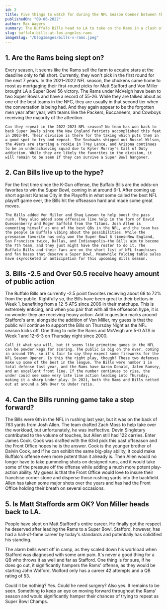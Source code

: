 ```yaml
---
id: 2
title: Five things to watch for during the NFL Season Opener between the Buffalo Bills vs Los Angeles Rams
publishedOn: "09-06-2022"
author: Max Wagers
summary: The Buffalo Bills head to LA to take on the Rams in a clash of the Super Bowl 56 Champs against the 2022-2023 Super Bowl favorite Buffalo Bills.
slug: buffalo-bills-at-los-angeles-rams
imageSlug: "/blogImages/bills-v-rams.jpeg"
---
```


<h2 style={{ backgroundColor: "black", color: "white", padding: "20px" }}>
  1. Are the Rams being slept on?
</h2>
<div style={{ fontFamily: "monospace", margin: "0 24px" }}>
    Every season, it seems like the Rams sell the farm to acquire stars at the deadline only to fall short. Currently, they won't pick in the first round for the next 7 years. In the 2021–2022 NFL season, the chickens came home to roost as mortgaging their first-round picks for Matt Stafford and Von Miller brought LA a Super Bowl 56 victory. The Rams under McVeigh have been to two Super Bowls and have a record of 55-26. While they are talked about as one of the best teams in the NFC, they are usually in that second tier when the conversation is being had. And they again appear to be the forgotten men year after year, with teams like the Packers, Buccaneers, and Cowboys receiving the majority of the attention.

    Can they repeat in the 2022-2023 NFL season? No team has won back to back Super Bowls since the New England Patriots accomplished this feat in 2003-04. Their division is there for the taking which puts them in a good spot to try and repeat. The Seahawks shipped out Russel Wilson, the 49ers are starting a rookie in Trey Lance, and Arizona continues to be an underachieving squad due to Kyler Murray's Call of Duty addiction. While they are likely the favorites in the division, it will remain to be seen if they can survive a Super Bowl hangover.

</div>

<h2 style={{ backgroundColor: "black", color: "white", padding: "20px" }}>
  2. Can Bills live up to the hype?
</h2>
<div style={{ fontFamily: "monospace", margin: "0 24px" }}>
   For the first time since the K-Gun offense, the Buffalo Bills are the odds-on favorites to win the Super Bowl, coming in at around 6-1. After coming up short against Kansas City in the Playoffs in what some called the best NFL playoff game ever, the Bills hit the offseason hard and made some great moves.

    The Bills added Von Miller and Shaq Lawson to help boost the pass rush. They also added some offensive line help in the form of David Quessenberry and Roger Saffold from the Titans. Josh Allen is cementing himself as one of the best QBs in the NFL, and the team has the people in Buffalo vibing about the possibilities. While the preseason favorite has only won the Super Bowl 6 times—New England, San Francisco twice, Dallas, and Indianapolis—the Bills aim to become the 7th team, and they just might have the roster to do it. The Buffalo Bills and their fans are on the short list of NFL franchises and fan bases that deserve a Super Bowl. Meanwhile folding table sales have skyrocketed in anticipation for this upcoming Bills season.

</div>

<h2 style={{ backgroundColor: "black", color: "white", padding: "20px" }}>
  3. Bills -2.5 and Over 50.5 receive heavy amount of public action
</h2>
<div style={{ fontFamily: "monospace", margin: "0 24px" }}>
    The Buffalo Bills are currently -2.5 point favorites recieving about 68 to 72% from the public. Rightfully so, the Bills have been great to their bettors in Week 1, benefiting from a 12-5 ATS since 2006 in their matchups. This is extremely enticing, and when you pair that with all the offseason hype, it is no wonder they are receiving heavy action. Add in question marks around Stafford's arm, alongside the addition of Von Miller, my guess is that the public will continue to support the Bills on Thursday Night as the NFL season kicks off. One thing to note the Rams and McVeigh are 5-0 ATS in Week 1 and 12-6-3 on Thursday night since 2000.

    Call it what you will, but it seems like primetime games in the NFL can be powder kegs for scoring. The public is big on the over, coming in around 70%, so it's fair to say they expect some fireworks for the NFL Season Opener. Is this the right play, though? These two defenses make up some of the best in the league. The Bills were number 1 in total defense last year, and the Rams have Aaron Donald, Jalen Ramsey, and an excellent front line. If the number continues to rise, the under could see some very late line action leading into Thursday, making it a sharp Under play. In 2021, both the Rams and Bills netted out at around a 50% Over to Under ratio.

</div>
<h2 style={{ backgroundColor: "black", color: "white", padding: "20px" }}>
  4. Can the Bills running game take a step forward?
</h2>
<div style={{ fontFamily: "monospace", margin: "0 24px" }}>
 The Bills were 6th in the NFL in rushing last year, but it was on the back of 763 yards from Josh Allen. The team drafted Zach Moss to help take over the workload, but unfortunately, he was ineffective. Devin Singletary contributed to the volume of touches, but Allen still had 122 carries. Enter James Cook. Cook was drafted with the 63rd pick this past offseason and the Front Office hopes he is the answer. Cook is the younger brother of Dalvin Cook, and if he can exhibit the same big-play ability, it could make Buffalo's offense even more potent than it already is. Then Allen would no longer have to take pummeling shots on designed runs, and it would take some of the pressure off the offense while adding a much more potent play-action ability. My guess is that the Front Office would love to insure their franchise corner stone and disperse those rushing yards into the backfield. Allen has taken some major shots over the years and has had the Front Office holding their breath on several occasions.
</div>
<h2 style={{ backgroundColor: "black", color: "white", padding: "20px" }}>
  5. Is Matt Staffords arm OK? Von Miller heads back to LA.
</h2>
<div style={{ fontFamily: "monospace", margin: "0 24px" }}>
  People have slept on Matt Stafford's entire career. He finally got the respect he deserved after leading the Rams to a Super Bowl. Stafford, however, has had a hall-of-fame career by today's standards and potentially has solidified his standing.

The alarm bells went off in camp, as they scaled down his workload when Stafford was diagnosed with some arm pain. It's never a good thing for a QB who throws it as well and far as Stafford. One thing is for sure, if he does go out, it significantly hampers the Rams' offense, as they would be starting John Wolford. Wolford only has a career 42 attempts and a QB rating of 53.

Could it be nothing? Yes. Could he need surgery? Also yes. It remains to be seen. Something to keep an eye on moving forward throughout the Rams' season and would significantly hamper their chances of trying to repeat as Super Bowl Champs.

</div>
